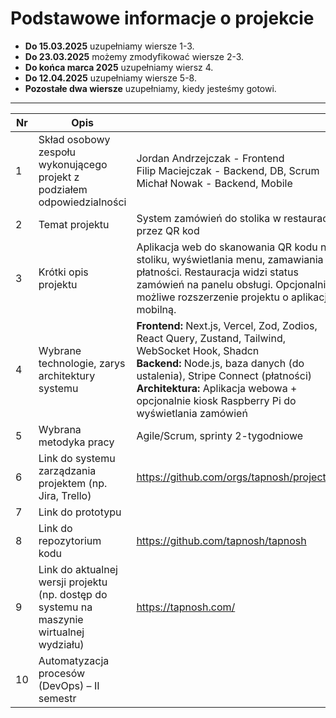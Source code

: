 # Podstawowe informacje o projekcie

- **Do 15.03.2025** uzupełniamy wiersze 1-3.
- **Do 23.03.2025** możemy zmodyfikować wiersze 2-3.
- **Do końca marca 2025** uzupełniamy wiersz 4.
- **Do 12.04.2025** uzupełniamy wiersze 5-8.
- **Pozostałe dwa wiersze** uzupełniamy, kiedy jesteśmy gotowi.

---

| Nr  | Opis  |   |
|----|-----------------------------------------------------------|---|
| 1  | Skład osobowy zespołu wykonującego projekt z podziałem odpowiedzialności | Jordan Andrzejczak - Frontend <br/> Filip Maciejczak - Backend, DB, Scrum <br/> Michał Nowak - Backend, Mobile |
| 2  | Temat projektu | System zamówień do stolika w restauracji przez QR kod |
| 3  | Krótki opis projektu | Aplikacja web do skanowania QR kodu na stoliku, wyświetlania menu, zamawiania i płatności. Restauracja widzi status zamówień na panelu obsługi. Opcjonalnie możliwe rozszerzenie projektu o aplikację mobilną. |
| 4  | Wybrane technologie, zarys architektury systemu | **Frontend:** Next.js, Vercel, Zod, Zodios, React Query, Zustand, Tailwind, WebSocket Hook, Shadcn <br/> **Backend:** Node.js, baza danych (do ustalenia), Stripe Connect (płatności) <br/> **Architektura:** Aplikacja webowa + opcjonalnie kiosk Raspberry Pi do wyświetlania zamówień <br/> |
| 5  | Wybrana metodyka pracy | Agile/Scrum, sprinty 2-tygodniowe  |
| 6  | Link do systemu zarządzania projektem (np. Jira, Trello) | https://github.com/orgs/tapnosh/projects/1 |
| 7  | Link do prototypu |   |
| 8  | Link do repozytorium kodu | https://github.com/tapnosh/tapnosh |
| 9  | Link do aktualnej wersji projektu (np. dostęp do systemu na maszynie wirtualnej wydziału) | https://tapnosh.com/ |
| 10 | Automatyzacja procesów (DevOps) – II semestr |   |